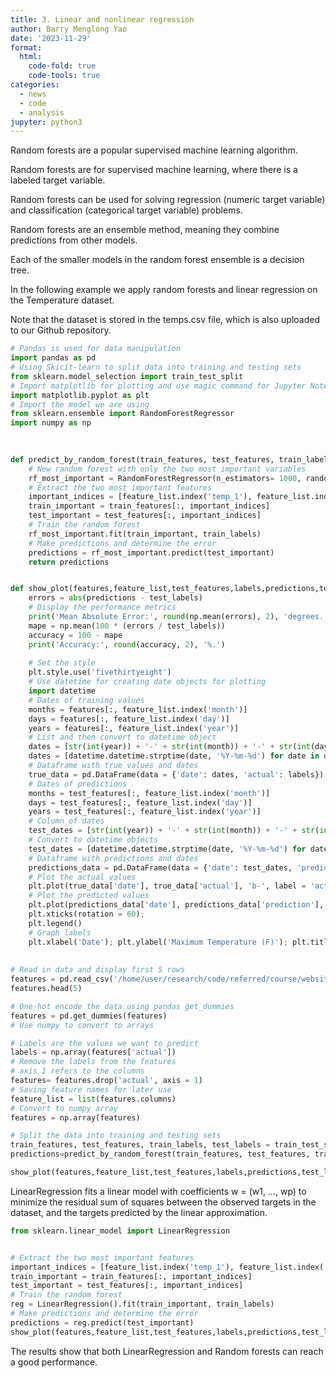 ```yaml
---
title: 3. Linear and nonlinear regression
author: Barry Menglong Yao
date: '2023-11-29'
format:
  html:
    code-fold: true
    code-tools: true
categories:
  - news
  - code
  - analysis
jupyter: python3
---
```


Random forests are a popular supervised machine learning algorithm.

Random forests are for supervised machine learning, where there is a labeled target variable.

Random forests can be used for solving regression (numeric target variable) and classification (categorical target variable) problems.

Random forests are an ensemble method, meaning they combine predictions from other models.

Each of the smaller models in the random forest ensemble is a decision tree.

In the following example we apply random forests and linear regression on the Temperature dataset.

Note that the dataset is stored in the temps.csv file, which is also uploaded to our Github repository.

```python
# Pandas is used for data manipulation
import pandas as pd
# Using Skicit-learn to split data into training and testing sets
from sklearn.model_selection import train_test_split
# Import matplotlib for plotting and use magic command for Jupyter Notebooks
import matplotlib.pyplot as plt
# Import the model we are using
from sklearn.ensemble import RandomForestRegressor
import numpy as np
 
    

def predict_by_random_forest(train_features, test_features, train_labels,feature_list):
    # New random forest with only the two most important variables
    rf_most_important = RandomForestRegressor(n_estimators= 1000, random_state=42)
    # Extract the two most important features
    important_indices = [feature_list.index('temp_1'), feature_list.index('average')]
    train_important = train_features[:, important_indices]
    test_important = test_features[:, important_indices]
    # Train the random forest
    rf_most_important.fit(train_important, train_labels)
    # Make predictions and determine the error
    predictions = rf_most_important.predict(test_important)
    return predictions


def show_plot(features,feature_list,test_features,labels,predictions,test_labels):
    errors = abs(predictions - test_labels)
    # Display the performance metrics
    print('Mean Absolute Error:', round(np.mean(errors), 2), 'degrees.')
    mape = np.mean(100 * (errors / test_labels))
    accuracy = 100 - mape
    print('Accuracy:', round(accuracy, 2), '%.')
    
    # Set the style
    plt.style.use('fivethirtyeight')
    # Use datetime for creating date objects for plotting
    import datetime
    # Dates of training values
    months = features[:, feature_list.index('month')]
    days = features[:, feature_list.index('day')]
    years = features[:, feature_list.index('year')]
    # List and then convert to datetime object
    dates = [str(int(year)) + '-' + str(int(month)) + '-' + str(int(day)) for year, month, day in zip(years, months, days)]
    dates = [datetime.datetime.strptime(date, '%Y-%m-%d') for date in dates]
    # Dataframe with true values and dates
    true_data = pd.DataFrame(data = {'date': dates, 'actual': labels})
    # Dates of predictions
    months = test_features[:, feature_list.index('month')]
    days = test_features[:, feature_list.index('day')]
    years = test_features[:, feature_list.index('year')]
    # Column of dates
    test_dates = [str(int(year)) + '-' + str(int(month)) + '-' + str(int(day)) for year, month, day in zip(years, months, days)]
    # Convert to datetime objects
    test_dates = [datetime.datetime.strptime(date, '%Y-%m-%d') for date in test_dates]
    # Dataframe with predictions and dates
    predictions_data = pd.DataFrame(data = {'date': test_dates, 'prediction': predictions})
    # Plot the actual values
    plt.plot(true_data['date'], true_data['actual'], 'b-', label = 'actual')
    # Plot the predicted values
    plt.plot(predictions_data['date'], predictions_data['prediction'], 'ro', label = 'prediction')
    plt.xticks(rotation = 60); 
    plt.legend()
    # Graph labels
    plt.xlabel('Date'); plt.ylabel('Maximum Temperature (F)'); plt.title('Actual and Predicted Values')
    
    
# Read in data and display first 5 rows
features = pd.read_csv('/home/user/research/code/referred/course/website-publish/posts/3linear/temps.csv')
features.head(5)

# One-hot encode the data using pandas get_dummies
features = pd.get_dummies(features)
# Use numpy to convert to arrays

# Labels are the values we want to predict
labels = np.array(features['actual'])
# Remove the labels from the features
# axis 1 refers to the columns
features= features.drop('actual', axis = 1)
# Saving feature names for later use
feature_list = list(features.columns)
# Convert to numpy array
features = np.array(features)

# Split the data into training and testing sets
train_features, test_features, train_labels, test_labels = train_test_split(features, labels, test_size = 0.25, random_state = 42)
predictions=predict_by_random_forest(train_features, test_features, train_labels,feature_list)

show_plot(features,feature_list,test_features,labels,predictions,test_labels)
```

LinearRegression fits a linear model with coefficients w = (w1, …, wp) to minimize the residual sum of squares between the observed targets in the dataset, and the targets predicted by the linear approximation.

```python
from sklearn.linear_model import LinearRegression


# Extract the two most important features
important_indices = [feature_list.index('temp_1'), feature_list.index('average')]
train_important = train_features[:, important_indices]
test_important = test_features[:, important_indices]
# Train the random forest
reg = LinearRegression().fit(train_important, train_labels)
# Make predictions and determine the error
predictions = reg.predict(test_important)
show_plot(features,feature_list,test_features,labels,predictions,test_labels)
```

The results show that both LinearRegression and Random forests can reach a good performance. 